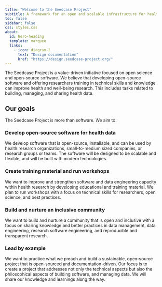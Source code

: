```yaml
---
title: "Welcome to the Seedcase Project"
subtitle: A framework for an open and scalable infrastructure for health data
toc: false
sidebar: false
css: styles.css
about:
  id: hero-heading
  template: marquee
  links: 
    - icon: diagram-2
      text: "Design documentation"
      href: "https://design.seedcase-project.org/"
---
```


:::{#hero-heading}

The Seedcase Project is a value-driven initiative focused on open science and open-source software. We believe that developing open-source software and offering researchers training in technical skills and knowledge can improve health and well-being research. This includes tasks related to building, managing, and sharing health data.

:::

## Our goals 

The Seedcase Project is more than software. We aim to:

:::{.grid .wider-grid}
:::{.g-col-6 .g-col-md-3 .landing-page-card}
 
### Develop open-source software for health data

We develop software that is open-source, installable, and can be used by health research organizations, small-to-medium sized companies, or research groups or teams. The software will be designed to be scalable and flexible, and will be built with modern technologies.

::: 
:::{.g-col-6 .g-col-md-3 .landing-page-card}

### Create training material and run workshops

We want to improve and strengthen software and data engineering capacity within health research by developing educational and training material. We plan to run workshops with a focus on technical skills for researchers, open science, and best practices.

:::
:::{.g-col-6 .g-col-md-3 .landing-page-card}

### Build and nurture an inclusive community

We want to build and nurture a community that is open and inclusive with a focus on sharing knowledge and better practices in data management, data engineering, research software engineering, and reproducible and transparent research.

:::
:::{.g-col-6 .g-col-md-3 .landing-page-card}

### Lead by example

We want to practice what we preach and build a sustainable, open-source project that is open-sourced and documentation-driven. Our focus is to create a project that addresses not only the technical aspects but also the philosophical aspects of building software, and managing data. We will share our knowledge and learnings along the way.

:::
:::


<!-- TODO: List overview of purposes/principles here? -->
